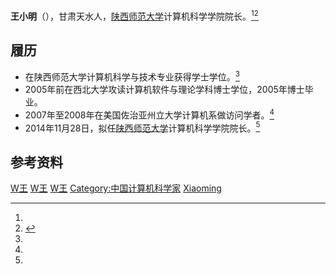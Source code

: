 {{學術研究工作者
| 姓名     = 王小明
| 圖像     = 
| 圖像大小 = 
| 職務     = [[陕西师范大学|陕西师范大学]]计算机科学学院院长<ref name=dean>{{cite web|url=http://www.snnu.edu.cn/ueditor/php/upload/20141128/14171366094595.xls|title=干部任职公示|accessdate=2014-11-29|archiveurl=https://web.archive.org/web/20141205082433/http://www.snnu.edu.cn/ueditor/php/upload/20141128/14171366094595.xls|archivedate=2014-12-05|deadurl=yes}}</ref><ref name=leader>{{cite web|url=http://ccs.snnu.edu.cn/portal.php?mod=view&aid=51|title=现任领导|publisher=计算机科学学院|deadurl=yes|archiveurl=https://web.archive.org/web/20150211090104/http://ccs.snnu.edu.cn/portal.php?mod=view&aid=51|archivedate=2015-02-11}}</ref>
| 時期     = 
| 性別     = 男
| 原名     = 
| 異名     = 
| 筆名     =
| 字       = 
| 號       = 
| 國籍     = {{PRC}}
| 籍貫     = 
| 出生     =  1964年12月
| 出生地點 = {{PRC}}[[甘肃省|甘肃省]][[天水市|天水市]]
| 逝世     = 
| 逝世地點 = 
| 居處     = 
| 紀念建築 = 
| 職業     = 教师
| 種族     = 
| 語言     = 
| 政黨     = 中国共产党
| 宗教信仰 = 
| 父母     =
| 配偶     = 
| 子女     = 
| 親屬     = 
| 研究領域 = 无线传感器网络, 移动自组织网络，普适信息系统安全，社会计算
| 機構     = [[陕西师范大学|陕西师范大学]]
| 學歷     = [[陕西师范大学|陕西师范大学]]<br/>[[西北大学|西北大学]]
| 經歷     = 
| 作品     = 
| 獎項     = 
| 受影響于 = 
| 施影響於 = 
| 官方網   =  http://prowang.snnu.edu.cn/
| 簽名     = 
}}
'''王小明'''（{{bd|1964年|12月||}}），甘肃天水人，[[陕西师范大学|陕西师范大学]]计算机科学学院院长。<ref name=dean></ref><ref name=bio>{{cite web|url=http://ccs.snnu.edu.cn/portal.php?mod=view&aid=60|title=王小明|deadurl=yes|archiveurl=https://web.archive.org/web/20141205082034/http://ccs.snnu.edu.cn/portal.php?mod=view&aid=60|archivedate=2014-12-05}}</ref>

==履历==
* 在陕西师范大学计算机科学与技术专业获得学士学位。<ref name=dean></ref>
* 2005年前在西北大学攻读计算机软件与理论学科博士学位，2005年博士毕业。
* 2007年至2008年在美国佐治亚州立大学计算机系做访问学者。<ref name=bio></ref>
* 2014年11月28日，拟任[[陕西师范大学|陕西师范大学]]计算机科学学院院长。<ref name=dean></ref>

==参考资料==
<references />
[[Category:陕西师范大学校友|W王]]
[[Category:西北大学校友|W王]]
[[Category:1964年出生|W王]]
[[Category:中国计算机科学家|Category:中国计算机科学家]]
[[Category:王姓|Xiaoming]]